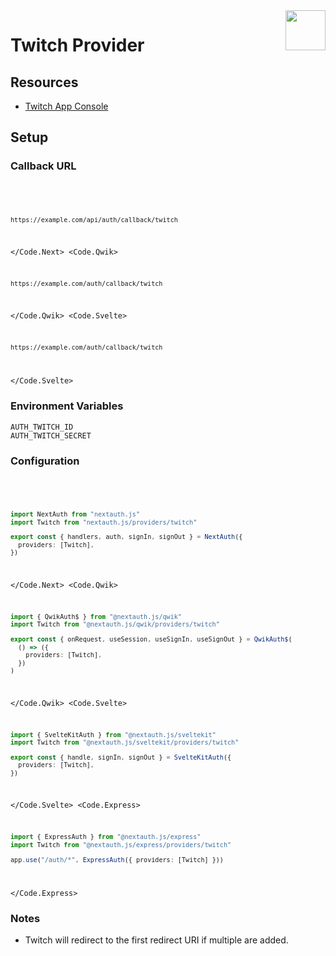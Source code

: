
<img align="right" src="/img/providers/twitch.svg" height="64" width="64" />

# Twitch Provider

## Resources

- [Twitch App Console](https://dev.twitch.tv/console/apps)

## Setup

### Callback URL

<Code>
  <Code.Next>

```bash
https://example.com/api/auth/callback/twitch
```

  </Code.Next>
  <Code.Qwik>

```bash
https://example.com/auth/callback/twitch
```

  </Code.Qwik>
  <Code.Svelte>

```bash
https://example.com/auth/callback/twitch
```

  </Code.Svelte>
</Code>

### Environment Variables

```
AUTH_TWITCH_ID
AUTH_TWITCH_SECRET
```

### Configuration

<Code>
  <Code.Next>

```ts filename="/auth.ts"
import NextAuth from "nextauth.js"
import Twitch from "nextauth.js/providers/twitch"

export const { handlers, auth, signIn, signOut } = NextAuth({
  providers: [Twitch],
})
```

  </Code.Next>
  <Code.Qwik>
  
```ts filename="/src/routes/plugin@auth.ts"
import { QwikAuth$ } from "@nextauth.js/qwik"
import Twitch from "@nextauth.js/qwik/providers/twitch"

export const { onRequest, useSession, useSignIn, useSignOut } = QwikAuth$(
  () => ({
    providers: [Twitch],
  })
)
```

  </Code.Qwik>
  <Code.Svelte>

```ts filename="/src/auth.ts"
import { SvelteKitAuth } from "@nextauth.js/sveltekit"
import Twitch from "@nextauth.js/sveltekit/providers/twitch"

export const { handle, signIn, signOut } = SvelteKitAuth({
  providers: [Twitch],
})
```

  </Code.Svelte>
  <Code.Express>

```ts filename="/src/app.ts"
import { ExpressAuth } from "@nextauth.js/express"
import Twitch from "@nextauth.js/express/providers/twitch"

app.use("/auth/*", ExpressAuth({ providers: [Twitch] }))
```

  </Code.Express>
</Code>

### Notes

- Twitch will redirect to the first redirect URI if multiple are added.
